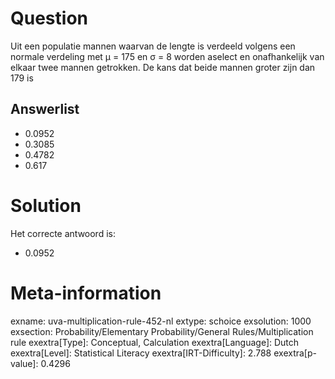 Question
========

Uit een populatie mannen waarvan de lengte is verdeeld volgens een
normale verdeling met μ = 175 en σ = 8 worden aselect en onafhankelijk
van elkaar twee mannen getrokken. De kans dat beide mannen groter zijn
dan 179 is

Answerlist
----------

* 0.0952
* 0.3085
* 0.4782
* 0.617

Solution
========

Het correcte antwoord is: 

* 0.0952

Meta-information
================
exname: uva-multiplication-rule-452-nl
extype: schoice
exsolution: 1000
exsection: Probability/Elementary Probability/General Rules/Multiplication rule
exextra[Type]: Conceptual, Calculation
exextra[Language]: Dutch
exextra[Level]: Statistical Literacy
exextra[IRT-Difficulty]: 2.788
exextra[p-value]: 0.4296
